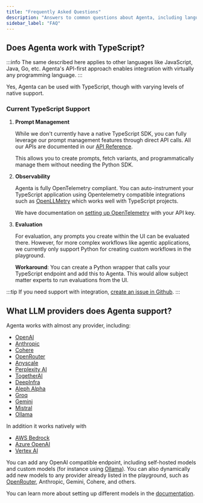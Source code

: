 ```yaml
---
title: "Frequently Asked Questions"
description: "Answers to common questions about Agenta, including language compatibility, features, and integrations"
sidebar_label: "FAQ"
---
```


## Does Agenta work with TypeScript?

:::info
The same described here applies to other languages like JavaScript, Java, Go, etc. Agenta's API-first approach enables integration with virtually any programming language.
:::

Yes, Agenta can be used with TypeScript, though with varying levels of native support.

### Current TypeScript Support

1. **Prompt Management**
   
   While we don't currently have a native TypeScript SDK, you can fully leverage our prompt management features through direct API calls. All our APIs are documented in our [API Reference](/reference/api/variants).
   
   This allows you to create prompts, fetch variants, and programmatically manage them without needing the Python SDK.

2. **Observability**
   
   Agenta is fully OpenTelemetry compliant. You can auto-instrument your TypeScript application using Opentelemetry compatible integrations such as [OpenLLMetry](https://github.com/traceloop/openllmetry-js) which works well with TypeScript projects.
   
   We have documentation on [setting up OpenTelemetry](/observability/trace-with-opentelemetry/distributed-tracing#opentelemetry-tracing-without-agenta-sdk) with your API key.

3. **Evaluation**
   
   For evaluation, any prompts you create within the UI can be evaluated there. However, for more complex workflows like agentic applications, we currently only support Python for creating custom workflows in the playground.
   
   **Workaround**: You can create a Python wrapper that calls your TypeScript endpoint and add this to Agenta. This would allow subject matter experts to run evaluations from the UI.


:::tip
If you need support with integration, [create an issue in Github](https://github.com/agenta-ai/agenta/issues).
:::

## What LLM providers does Agenta support?

Agenta works with almost any provider, including:

- [OpenAI](https://openai.com)
- [Anthropic](https://anthropic.com)
- [Cohere](https://cohere.com)
- [OpenRouter](https://openrouter.ai)
- [Anyscale](https://anyscale.com)
- [Perplexity AI](https://perplexity.ai)
- [TogetherAI](https://togetherai.com)
- [DeepInfra](https://deepinfra.com)
- [Aleph Alpha](https://aleph-alpha.com)
- [Groq](https://groq.com)
- [Gemini](https://gemini.com)
- [Mistral](https://mistral.ai)
- [Ollama](https://ollama.com)

In addition it works natively with 
- [AWS Bedrock](https://aws.amazon.com/bedrock/)
- [Azure OpenAI](https://azure.microsoft.com/en-us/products/ai-services/openai-service/)
- [Vertex AI](https://cloud.google.com/vertex-ai)

You can add any OpenAI compatible endpoint, including self-hosted models and custom models (for instance using [Ollama](https://docs.agenta.ai/prompt-engineering/playground/custom-providers#configuring-openai-compatible-endpoints-eg-ollama)).
You can also dynamically add new models to any provider already listed in the playground, such as [OpenRouter](/prompt-engineering/playground/custom-providers#adding-models-to-a-provider-eg-openrouter), Anthropic, Gemini, Cohere, and others.

You can learn more about setting up different models in the [documentation](/prompt-engineering/playground/custom-providers).
